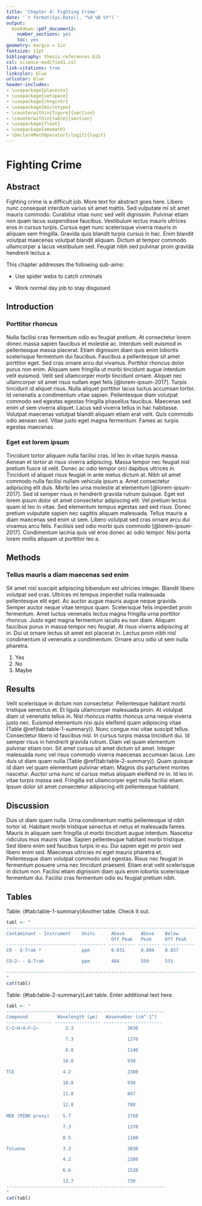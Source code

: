 ```yaml
---
title: 'Chapter 4: Fighting Crime'
date: '`r format(Sys.Date(), "%d %B %Y")`'
output:
  bookdown::pdf_document2:
    number_sections: yes
    toc: yes
geometry: margin = 1in
fontsize: 11pt
bibliography: thesis-references.bib
csl: science-modified1.csl
link-citations: true
linkcolor: blue
urlcolor: blue
header-includes:
- \usepackage{placeins}
- \usepackage{setspace}
- \usepackage{chngcntr}
- \usepackage{microtype}
- \counterwithin{figure}{section}
- \counterwithin{table}{section}
- \usepackage{float}
- \usepackage{amsmath}
- \DeclareMathOperator{\logit}{logit}
---
```


\linespread{1.6}\selectfont

# Fighting Crime

## Abstract

Fighting crime is a difficult job. More text for abstract goes here. Libero nunc consequat interdum varius sit amet mattis. Sed vulputate mi sit amet mauris commodo. Curabitur vitae nunc sed velit dignissim. Pulvinar etiam non quam lacus suspendisse faucibus. Vestibulum lectus mauris ultrices eros in cursus turpis. Cursus eget nunc scelerisque viverra mauris in aliquam sem fringilla. Gravida quis blandit turpis cursus in hac. Enim blandit volutpat maecenas volutpat blandit aliquam. Dictum at tempor commodo ullamcorper a lacus vestibulum sed. Feugiat nibh sed pulvinar proin gravida hendrerit lectus a.

This chapter addresses the following sub-aims:

\linespread{1}\selectfont

* Use spider webs to catch criminals

* Work normal day job to stay disguised

\linespread{1.6}\selectfont

## Introduction

### Porttitor rhoncus

Nulla facilisi cras fermentum odio eu feugiat pretium. At consectetur lorem donec massa sapien faucibus et molestie ac. Interdum velit euismod in pellentesque massa placerat. Etiam dignissim diam quis enim lobortis scelerisque fermentum dui faucibus. Faucibus a pellentesque sit amet porttitor eget. Sed cras ornare arcu dui vivamus. Porttitor rhoncus dolor purus non enim. Aliquam sem fringilla ut morbi tincidunt augue interdum velit euismod. Velit sed ullamcorper morbi tincidunt ornare. Aliquet nec ullamcorper sit amet risus nullam eget felis [@lorem-ipsum-2017]. Turpis tincidunt id aliquet risus. Nulla aliquet porttitor lacus luctus accumsan tortor. Id venenatis a condimentum vitae sapien. Pellentesque diam volutpat commodo sed egestas egestas fringilla phasellus faucibus. Maecenas sed enim ut sem viverra aliquet. Lacus sed viverra tellus in hac habitasse. Volutpat maecenas volutpat blandit aliquam etiam erat velit. Quis commodo odio aenean sed. Vitae justo eget magna fermentum. Fames ac turpis egestas maecenas.

### Eget est lorem ipsum

Tincidunt tortor aliquam nulla facilisi cras. Id leo in vitae turpis massa. Aenean et tortor at risus viverra adipiscing. Massa tempor nec feugiat nisl pretium fusce id velit. Donec ac odio tempor orci dapibus ultrices in. Tincidunt id aliquet risus feugiat in ante metus dictum at. Nibh sit amet commodo nulla facilisi nullam vehicula ipsum a. Amet consectetur adipiscing elit duis. Morbi leo urna molestie at elementum [@lorem-ipsum-2017]. Sed id semper risus in hendrerit gravida rutrum quisque. Eget est lorem ipsum dolor sit amet consectetur adipiscing elit. Vel pretium lectus quam id leo in vitae. Sed elementum tempus egestas sed sed risus. Donec pretium vulputate sapien nec sagittis aliquam malesuada. Tellus mauris a diam maecenas sed enim ut sem. Libero volutpat sed cras ornare arcu dui vivamus arcu felis. Facilisis sed odio morbi quis commodo [@lorem-ipsum-2017]. Condimentum lacinia quis vel eros donec ac odio tempor. Nisi porta lorem mollis aliquam ut porttitor leo a.

## Methods

### Tellus mauris a diam maecenas sed enim

Sit amet nisl suscipit adipiscing bibendum est ultricies integer. Blandit libero volutpat sed cras. Ultrices mi tempus imperdiet nulla malesuada pellentesque elit eget. Ac auctor augue mauris augue neque gravida. Semper auctor neque vitae tempus quam. Scelerisque felis imperdiet proin fermentum. Amet luctus venenatis lectus magna fringilla urna porttitor rhoncus. Justo eget magna fermentum iaculis eu non diam. Aliquam faucibus purus in massa tempor nec feugiat. At risus viverra adipiscing at in. Dui ut ornare lectus sit amet est placerat in. Lectus proin nibh nisl condimentum id venenatis a condimentum. Ornare arcu odio ut sem nulla pharetra.

1. Yes
2. No
3. Maybe

## Results

Velit scelerisque in dictum non consectetur. Pellentesque habitant morbi tristique senectus et. Et ligula ullamcorper malesuada proin. At volutpat diam ut venenatis tellus in. Nisl rhoncus mattis rhoncus urna neque viverra justo nec. Euismod elementum nisi quis eleifend quam adipiscing vitae (Table \@ref(tab:table-1-summary)). Nunc congue nisi vitae suscipit tellus. Consectetur libero id faucibus nisl. In cursus turpis massa tincidunt dui. Id semper risus in hendrerit gravida rutrum. Diam vel quam elementum pulvinar etiam non. Sit amet cursus sit amet dictum sit amet. Integer malesuada nunc vel risus commodo viverra maecenas accumsan lacus. Leo duis ut diam quam nulla (Table \@ref(tab:table-2-summary)). Quam quisque id diam vel quam elementum pulvinar etiam. Magnis dis parturient montes nascetur. Auctor urna nunc id cursus metus aliquam eleifend mi in. Id leo in vitae turpis massa sed. Fringilla est ullamcorper eget nulla facilisi etiam. Ipsum dolor sit amet consectetur adipiscing elit pellentesque habitant.

## Discussion

Duis ut diam quam nulla. Urna condimentum mattis pellentesque id nibh tortor id. Habitant morbi tristique senectus et netus et malesuada fames. Mauris in aliquam sem fringilla ut morbi tincidunt augue interdum. Nascetur ridiculus mus mauris vitae. Sapien pellentesque habitant morbi tristique. Sed libero enim sed faucibus turpis in eu. Dui sapien eget mi proin sed libero enim sed. Maecenas ultricies mi eget mauris pharetra et. Pellentesque diam volutpat commodo sed egestas. Risus nec feugiat in fermentum posuere urna nec tincidunt praesent. Etiam erat velit scelerisque in dictum non. Facilisi etiam dignissim diam quis enim lobortis scelerisque fermentum dui. Facilisi cras fermentum odio eu feugiat pretium nibh.

<!--## References

\linespread{1}\selectfont

<div id="refs"></div> -->

\clearpage

\linespread{1}\selectfont

## Tables

Table: (\#tab:table-1-summary)Another table. Check it out.

```r
tabl <- " 
-----------------------------------------------------------------------------------  
Contaminant - Instrument    Units      Above      Above    Below        Below
                                       Off Peak   Peak     Off Peak     Peak
-------------------------- ---------- ---------- -------- ------------ ------------
CO - Q-Trak *               ppm        0.031      0.094    0.037         **0.121** 

CO~2~ - Q-Trak              ppm        484        559      531           **622**

-----------------------------------------------------------------------------------
"
cat(tabl) 
```

Table: (\#tab:table-2-summary)Last table. Enter additional text here.

```r
tabl <- " 
-----------------------------------------------------------  
Compound           Wavelength (µm)   Wavenumber (cm^-1^)
----------------- ----------------- ---------------------- 
C~2~H~4~F~2~          3.3                    3030

                      7.3                    1370

                      8.8                    1140

                     10.8                    930

TCE                  4.2                     2380
                    
                     10.8                    930

                     11.8                    847

                     12.8                    780
 
MEK (MIBK proxy)     5.7                     1750

                     7.3                     1370

                     8.5                     1180

Toluene              3.3                     3030

                     4.2                     2380

                     6.6                     1520

                     13.7                    730
----------------------------------------------------------- 
"
cat(tabl) 
```
